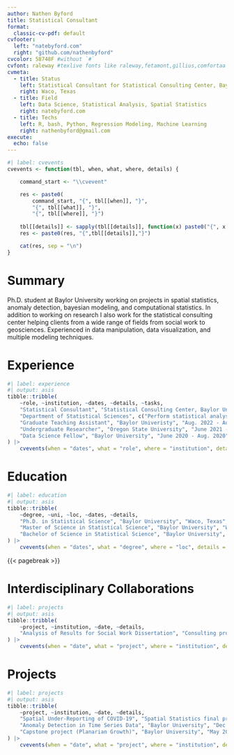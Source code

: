```yaml
---
author: Nathen Byford
title: Statistical Consultant
format:
  classic-cv-pdf: default
cvfooter:
  left: "natebyford.com"
  right: "github.com/nathenbyford"
cvcolor: 58748F #without `#`
cvfont: raleway #texlive fonts like raleway,fetamont,gillius,comfortaa
cvmeta:
  - title: Status
    left: Statistical Consultant for Statistical Consulting Center, Baylor University
    right: Waco, Texas
  - title: Field
    left: Data Science, Statistical Analysis, Spatial Statistics
    right: natebyford.com
  - title: Techs
    left: R, bash, Python, Regression Modeling, Machine Learning
    right: nathenbyford@gmail.com
execute:
  echo: false
---
```


```r
#| label: cvevents
cvevents <- function(tbl, when, what, where, details) {

    command_start <- "\\cvevent"

    res <- paste0(
        command_start, "{", tbl[[when]], "}", 
        "{", tbl[[what]], "}",
        "{", tbl[[where]], "}")
    
    tbl[[details]] <- sapply(tbl[[details]], function(x) paste0("{", x, "}", collapse = ","))
    res <- paste0(res, "{",tbl[[details]],"}")

    cat(res, sep = "\n")
}
```

# Summary

Ph.D. student at Baylor University working on projects in spatial statistics, anomaly detection, bayesian modeling, and computational statistics. In addition to working on research I also work for the statistical consulting center helping clients from a wide range of fields from social work to geosciences. Experienced in data manipulation, data visualization, and multiple modeling techniques.

# Experience


```r
#| label: experience
#| output: asis
tibble::tribble(
    ~role, ~institution, ~dates, ~details, ~tasks,
    "Statistical Consultant", "Statistical Consulting Center, Baylor University", "Sep. 2023 - Present",
    "Department of Statistical Sciences", c("Perform statistical analysis for diverse range of clients and projects", "Analyses of large scale and unstructured data sets with R and Bash", "Present restults in clear and elementary manner for clients"),
    "Graduate Teaching Assistant", "Baylor Univeristy", "Aug. 2022 - Aug. 2024", "Chair of Social Networks", c("Teach suplimental instruction sessions for introduction to statistics", "Hold office hours for introcutory statistics and statistical methods", "Grade homework, quizzes, and exams"),
    "Undergraduate Researcher", "Oregon State University", "June 2021 - Aug. 2021", "Department of Statistics", c("Developing new methods to test for Benford's law in real data", "Implementing methods in R", "Comparing tests for greatest power and lowest error rate", "Also look into Benfor's law in english words and texts"),
    "Data Science Fellow", "Baylor University", "June 2020 - Aug. 2020", "MoWaTER Project", c("Worked directly with stakeholders at Denver Water to analyze effectivnes and efficiency of water filtration", "Produce statistical analysis and interpret results")
) |>
    cvevents(when = "dates", what = "role", where = "institution", details = "tasks")
```

# Education

```r
#| label: education
#| output: asis
tibble::tribble(
    ~degree, ~uni, ~loc, ~dates, ~details,
    "Ph.D. in Statistical Science", "Baylor University", "Waco, Texas", "Aug. 2022 - Present", c("Project: Correcting for under reporting in Bayesian Spatial Scan Statistics", "Developing and implementing Bayesian method to model under-reported and over-dispersed spatial counts"),
    "Master of Science in Statistical Science", "Baylor University", "Waco, Texas", "Aug. 2022 - Dec. 2023", c("Project: Anomaly Detection in Time Series Data", "Focus on Statistical Methods, Mathematical Statistics, and Computational Statistics."),
    "Bachelor of Science in Statistical Science", "Baylor University", "Waco, Texas", "Aug. 2019 - May 2022", c("Major Courses: Mathematical Statistics, Computational Statistics, Database Design.")
) |>
    cvevents(when = "dates", what = "degree", where = "loc", details = "details")
```

{{< pagebreak >}}

# Interdisciplinary Collaborations
```r
#| label: projects
#| output: asis
tibble::tribble(
    ~project, ~institution, ~date, ~details,
    "Analysis of Results for Social Work Dissertation", "Consulting project", "Dec. 2023 - Apr. 2024", c("Work alongside PhD candidate in Social Work to complete statistical analysis for dissertation.", "Analyze survey results with descriptive statistics and logistic regression with model selection", "Communicate results clearly to client along with methods")
) |>
    cvevents(when = "date", what = "project", where = "institution", details = "details")
```


# Projects
```r
#| label: projects
#| output: asis
tibble::tribble(
    ~project, ~institution, ~date, ~details,
    "Spatial Under-Reporting of COVID-19", "Spatial Statistics final project", "May 2024", c("Project: Correcting under-reporting in over-dispersed spatial count data", "Developing and implementing Bayesian method to model under-reported and over-dispersed spatial counts"),
    "Anomaly Detection in Time Series Data", "Baylor University", "Dec. 2023", c("Anomaly detection using data driven methods", "Methods include; regression leverage points, STL, neural network, and isolation forest"),
    "Capstone project (Planarian Growth)", "Baylor University", "May 2022", c("Worked with freshmen in BIO 1406 as statistical consultant", "Analyzed the growth of planarian based on light exposure", "Guided students from experimental design through to presentation of results")
) |>
    cvevents(when = "date", what = "project", where = "institution", details = "details")
```

